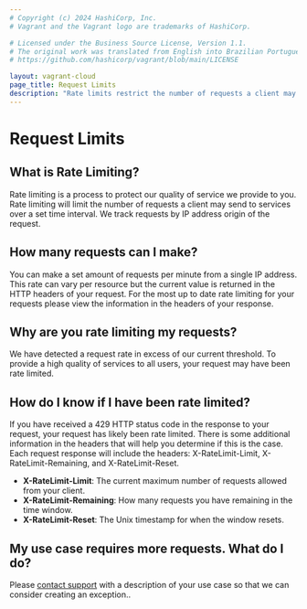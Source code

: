 ```yaml
---
# Copyright (c) 2024 HashiCorp, Inc.
# Vagrant and the Vagrant logo are trademarks of HashiCorp.

# Licensed under the Business Source License, Version 1.1.
# The original work was translated from English into Brazilian Portuguese.
# https://github.com/hashicorp/vagrant/blob/main/LICENSE

layout: vagrant-cloud
page_title: Request Limits
description: "Rate limits restrict the number of requests a client may send to services over a set time interval"
---
```


# Request Limits

## What is Rate Limiting?

Rate limiting is a process to protect our quality of service we provide to you. Rate limiting will limit the number of requests a client may send to services over a set time interval. We track requests by IP address origin of the request.

## How many requests can I make?

You can make a set amount of requests per minute from a single IP address. This rate can vary per resource but the current value is returned in the HTTP headers of your request. For the most up to date rate limiting for your requests please view the information in the headers of your response.

## Why are you rate limiting my requests?

We have detected a request rate in excess of our current threshold. To provide a high quality of services to all users, your request may have been rate limited.

## How do I know if I have been rate limited?

If you have received a 429 HTTP status code in the response to your request, your request has likely been rate limited. There is some additional information in the headers that will help you determine if this is the case. Each request response will include the headers: X-RateLimit-Limit, X-RateLimit-Remaining, and X-RateLimit-Reset.

- **X-RateLimit-Limit**: The current maximum number of requests allowed from your client.
- **X-RateLimit-Remaining**: How many requests you have remaining in the time window.
- **X-RateLimit-Reset**: The Unix timestamp for when the window resets.

## My use case requires more requests. What do I do?
Please [contact support](/vagrant/intro/support) with a description of your use case so that we can consider creating an exception..
